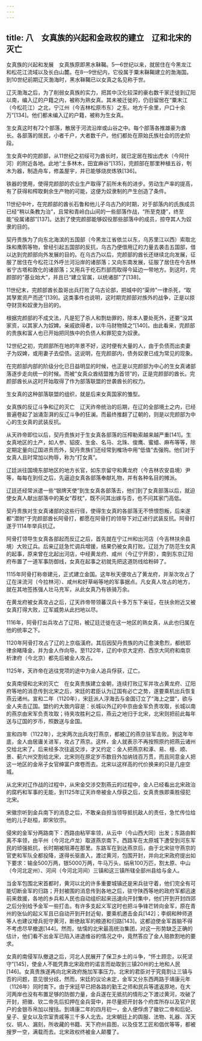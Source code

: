 ```yaml
---
---
---
```

title: 八　女真族的兴起和金政权的建立　辽和北宋的灭亡
---




女真族的兴起和发展　女真族原即黑水靺鞨。5—6世纪以来，就居住在今黑龙江和松花江流域以及长白山麓。在8—9世纪内，它役属于粟末靺鞨建立的渤海国。到10世纪前期辽灭渤海时，黑水靺鞨已以女真之名见称于世。

辽灭渤海之后，为了削弱女真族的实力，把其中汉化较深的豪右数千家迁徙到辽阳以南，编入辽的户籍之内，被称为熟女真。其未被迁徙的，仍旧留居在“粟末江（今松花江）之北，宁江州（今吉林松原市东）之东。地方千余里，户口十余万”[134]。他们都未编入辽的户籍，被称为生女真。

生女真这时有72个部落，散居于河流沿岸或山谷之中。每个部落各推雄豪为酋长。各部落的居民，小者千户，大者数千户。他们都处在原始氏族社会的历史阶段。

生女真中的完颜部，从11世纪之初绥可为酋长时，就已定居在按出虎水（今阿什河）的附近各地。此地“土多林木，田宜麻谷”[135]，完颜部在那里种植五谷，刳木为器，制造舟车，修盖屋宇，并已能够烧炭炼铁[136]。

铁器的使用，使得完颜部的农业生产取得了前所未有的进步。劳动生产率的提高，有了获得和榨取剩余生产物的可能，这便为奴隶制的产生创造了条件。

11世纪中叶，在完颜部的酋长石鲁和他儿子乌古乃的时期，对于部落内的氏族成员已经“稍以条教为治”，且常和青岭白山间的一些部落作战，“所至克捷”，终至能“役属诸部”[137]。达到了使完颜部能够奴役那些部落中的成员，掠夺其人为奴隶的目的。

契丹贵族为了向东北海滨的五国部（今黑龙江省依兰以东，乌苏里江以西）索取北珠和鹰鹘等物，曾经引起五国部的反抗，乌古乃便借用辽的力量去袭击五国部，借以达到完颜部向外发展的目的。在乌古乃以后，完颜部的酋长还继续北向发展，征服了居住在今松花江外呼兰河沿岸的诸部落；又向东南发展，征服了居住在今吉林省宁古塔和敦化的诸部落；又用兵于纥石烈部而取得今延边一带地方。到这时，完颜部的“基业始大”，并且已“建立官属，以统诸部”了[138]。

11世纪末，完颜部酋长盈哥出兵打败了乌古论部，把城中的“渠帅”一律杀死，“取其孥累资产而还”[139]。这类事件也说明，这时期完颜部对族外的战争，正是以掠夺财货和奴隶为目的的。

根据完颜部的不成文法，凡是犯了杀人和剽劫罪的，除本人要处死外，还要“没其家资，以其家人为奴婢。亲戚欲得者，以牛马财物赎之”[140]。由此看来，完颜部的贵族和富人也已开始把同族中的负债人和罪犯变为奴隶。

12世纪之初，完颜部所在地的年景不好，这时便有大量的人，由于负债而出卖妻子为奴婢，或用妻子去偿债。这说明，在完颜部内，债务奴隶已成为常见的现象。

在完颜部内部的阶级分化已日益明显的时候，也正是以完颜部为中心的生女真诸部落逐步走向统一的时候。而被“女真众酋结盟推为首领”的，正是完颜部的酋长。完颜部酋长从这时开始取得了作为部落联盟的世袭酋长的权力。

生女真的这种部落联盟的组织，就是后来女真国家的雏型。

女真族的反辽斗争和辽的灭亡　辽天祚帝统治的后期，在辽的全部境土之内，已经普遍卷起了汹涌澎湃的反辽斗争的狂澜。而最终推翻了辽朝的，则是以完颜部为中心的生女真的武装反抗。

从天祚帝即位以后，契丹贵族对于生女真各部落的压榨勒索越来越严重[141]。生女真地区的土产，如人参、貂皮、生金、名马、北珠、俊鹰、蜜蜡、麻布等等，除定期定量向辽国进贡而外，契丹贵族们还经常到榷场中用“低值”去强购。他们对于女真人且时常加以拘辱，称为“打女真”。

辽廷派往国境东部地区的地方长官，如东京留守和黄龙府（今吉林农安县境）尹等，每每在到任之后，先逼迫女真各部落奉献礼物，并有各种名目的摊派。

辽廷还经常派遣一些“银牌天使”到生女真各部落去，他们到了女真部落以后，就迫使女真人献出部落中的美女“荐枕”，既不问其出嫁与否，也不问其家门高低。

契丹贵族对生女真诸部的这些行径，使得生女真的各部落无不愤恨怨叛，后来遂都“潜附”于完颜部酋长阿骨打，都愿在阿骨打的领导下对辽进行武装反抗。阿骨打遂于1114年举兵抗辽。

阿骨打领导生女真各部起而反辽之后，首先就在宁江州和出河店（今吉林扶余县境）大败辽兵。后来辽廷急忙调兵增援，结果仍被女真打败。辽廷为了防范生女真的起事，原来曾在北起出河店，中经黄龙府、咸州（今辽宁开原），南到东京辽阳府布置了一道军事防御线，女真在起事之初就先把这道防线给粉碎了。

1115年阿骨打称帝建元，正式建立金国。这年秋天便攻占了黄龙府，并渐次攻占了辽在涞流河（今拉林河）、咸州和好草峪等地的军事据点。凡女真人攻占的地方，就在其地签拣强人壮马充军，从此女真乃有铁骑万余。

在黄龙府被女真攻占之后，辽天祚帝带领蕃汉兵十多万东下亲征，在扶余附近又被女真打得大败，辽军威势从此扫地以尽。

1116年，阿骨打出兵攻占了辽阳，被辽廷迁徙在这一地区的熟女真，从此也归属在他的统率之下。

1120年阿骨打攻占了辽的上京临潢府。其后因契丹贵族的内讧愈演愈烈，都统耶律余睹降金，并为金人作向导。至1122年，辽的中京大定府、西京大同府和南京析津府（今北京）都先后被金人攻占。

1125年，天祚帝在逃往党项的途中为金人追兵俘获，辽亡。

女真南侵和北宋的灭亡　在女真贵族建立金朝，连续打败辽军并攻占黄龙府、辽阳府等地的消息传到北宋之后，宋廷的君臣认为辽国有必亡之势，遂要乘机出兵恢复燕云诸州。宣和二年（1120年），宋廷派人浮海去与金国订立了“海上之盟”，欲与金人夹击辽国。盟约的大致内容是：长城以外辽的中京由金军负责攻取，长城以南的燕京由宋军负责攻取；待夹攻胜利之后，燕云之地归于北宋，北宋则把前此每年送与辽国的岁币，照数送与金国。

宣和四年（1122年），北宋两次出兵攻打燕京，都被辽的燕京驻军击败。到这年年底，金人由居庸关进军，攻占了燕京。这样，金人就表示不再按照原约把燕云诸州交给北宋了。后来经多次往返交涉，才又约定：金人把燕京和涿、易、檀、顺、景、蓟六州交割给北宋，北宋则在原定岁币数目外加纳钱百万贯，而且同意金人把这一地区的金帛子女官绅富户席卷而去。北宋以这样高的代价换来的只是几座空城。

从北宋对辽作战的过程中，从宋金交涉交割燕云的过程中，金人已经看出北宋政治的腐朽和军事的无能，到1125年辽天祚帝被金人俘获之后，女真贵族即乘胜侵犯北宋。

宋徽宗听到金兵南下的消息之后，不敢亲自担当领导抵抗敌人的责任，急忙传位给他的儿子赵桓，即宋钦宗。

侵宋的金军分两路南下：西路由粘罕率领，从云中（今山西大同）出发；东路由斡离不率领，由平州（今河北卢龙）取道燕京南下。西路军在太原城下遭受到河东军民的顽强抵抗，长时期被阻滞在那里。东路军在到达燕京后，由于北宋驻守燕京的官吏和军队全都投降，遂得长驱直入，渡过黄河，包围开封，并向北宋政府提出如下要求：输金500万两，银5000万两，牛马万头，绢帛100万匹，割太原、中山（今河北定州）、河间（今河北河间）三镇和这三镇所辖全部州县给与金人。

当金军包围北宋首都时，黄河以北的许多重要城镇还是宋兵驻守着，他们完全有可能切断金军的归路；开封被围的消息传到各地之后，驻守陕西等地的政府军都迅速前来救援，各地的乡兵和人民也自动组织起来迅速向开封集中，他们开到开封四郊之后分别给予金军一些打击。有许多支起义军这时也把斗争锋芒转向金军，原在青州的张仙的起义军且已自动开到开封近甸，要乘机邀击金兵[142]；李纲和种师道等人也建议增兵扼守黄河，断绝敌军的粮道和归路[143]。这都迫使金军首脑不得不考虑尽早撤退[144]。然而，怯懦的北宋最高统治集团，对这一形势缺乏正确的估计，他们看不出金军已陷入进退维谷的情况之中，竟然答应了金人赔款割地的要求。

女真的南侵军队撤退之后，河北人民展开了保卫乡土的斗争，“怀土顾恋，以死坚守”[145]，使金人不能凭靠北宋政府的诺言而劫取到三镇20州的土地和人民[146]。女真贵族遂再向北宋政府施加军事压力。北宋的君臣对于究竟割让三镇与否的问题，意见很分歧，然而，宋廷的议论未定，金军又分东西两路于靖康元年（1126年）同时南下。由于宋廷早已把各路的勤王之师和民兵等遣返原地，在大河两岸也没有布置足够的防御力量，金兵遂在无抵抗的情形之下渡过黄河，攻破了开封，把徽、钦二帝先后扣押在金兵营中，并尽量把开封各个府库所存以及官户民户的金银币帛加以搜括。到靖康二年的四月初一，金人便俘虏了徽钦二帝和后妃、皇子、皇女以及宗室贵戚等三千多人北去。北宋朝廷上的舆服、法物、礼器、浑天仪、铜人、漏刻，所收藏的书籍、天下府州县图，以及伎艺工匠和倡优等等，都被搜罗一空，满载而去。北宋政权终被金人颠覆了。